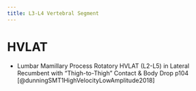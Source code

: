 ```yaml
---
title: L3-L4 Vertebral Segment
---
```


# HVLAT

- Lumbar Mamillary Process Rotatory HVLAT (L2-L5) in Lateral Recumbent with "Thigh-to-Thigh" Contact & Body Drop p104 [@dunningSMT1HighVelocityLowAmplitude2018]
